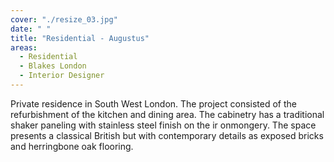 ```yaml
---
cover: "./resize_03.jpg"
date: " "
title: "Residential - Augustus"
areas:
  - Residential
  - Blakes London 
  - Interior Designer
---
```


Private residence in South West London. The project
consisted of the refurbishment of the kitchen and dining
area. The cabinetry has a traditional shaker paneling
with stainless steel finish on the ir onmongery.
The space presents a classical British but with contemporary
details as exposed bricks and herringbone
oak flooring.
